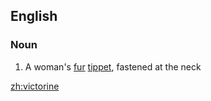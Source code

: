 ==English==

===Noun===
{{en-noun}}

# {{context|dated}} A woman's [[fur]] [[tippet]], fastened at the neck

[[zh:victorine]]